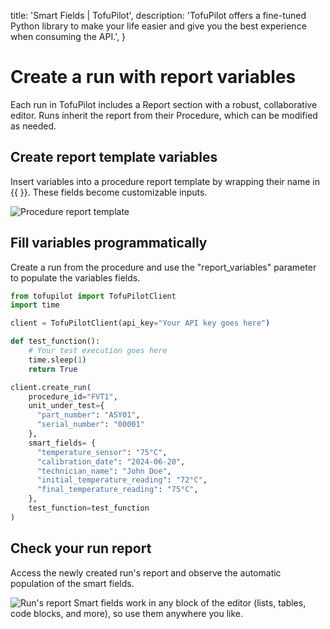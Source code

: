   title: 'Smart Fields | TofuPilot',
  description:
    'TofuPilot offers a fine-tuned Python library to make your life easier and give you the best experience when consuming the API.',
}

# Create a run with report variables

Each run in TofuPilot includes a Report section with a robust, collaborative editor. Runs inherit the report from their Procedure, which can be modified as needed.

## Create report template variables

Insert variables into a procedure report template by wrapping their name in \{\{ }}. These fields become customizable inputs.

<Image src="/procedure-report.png" alt="Procedure report template" />

## Fill variables programmatically

Create a run from the procedure and use the "report_variables" parameter to populate the variables fields.

```python {{ title: 'create_run_report_variables.py'}}
from tofupilot import TofuPilotClient
import time

client = TofuPilotClient(api_key="Your API key goes here")

def test_function():
    # Your test execution goes here
    time.sleep(1)
    return True

client.create_run(
    procedure_id="FVT1",
    unit_under_test={
      "part_number": "ASY01",
      "serial_number": "00001"
    },
    smart_fields= {
      "temperature_sensor": "75°C",
      "calibration_date": "2024-06-20",
      "technician_name": "John Doe",
      "initial_temperature_reading": "72°C",
      "final_temperature_reading": "75°C",
    },
    test_function=test_function
)
```

## Check your run report

Access the newly created run's report and observe the automatic population of the smart fields.

<Image src="/run-report.png" alt="Run's report" />

<Note>
  Smart fields work in any block of the editor (lists, tables, code blocks, and
  more), so use them anywhere you like.
</Note>
